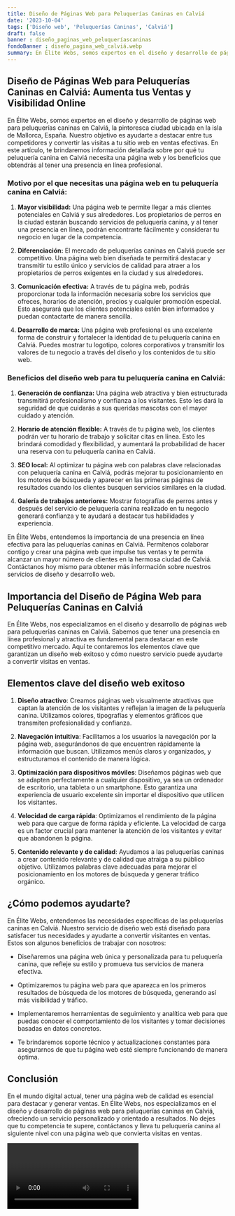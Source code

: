 ```yaml
---
title: Diseño de Páginas Web para Peluquerías Caninas en Calviá
date: '2023-10-04'
tags: ['Diseño web', 'Peluquerías Caninas', 'Calviá']
draft: false
banner : diseño_paginas_web_peluqueríascaninas
fondoBanner : diseño_pagina_web_calviá.webp
summary: En Élite Webs, somos expertos en el diseño y desarrollo de páginas web para peluquerías caninas en Calviá, la pintoresca ciudad ubicada en la isla de Mallorca, España. Nuestro objetivo es ayudarte a destacar entre tus competidores y convertir las visitas a tu sitio web en ventas efectivas. En este artículo, te brindaremos información detallada sobre por qué tu peluquería canina en Calviá necesita una página web y los beneficios que obtendrás al tener una presencia en línea profesional.
---
```


## Diseño de Páginas Web para Peluquerías Caninas en Calviá: Aumenta tus Ventas y Visibilidad Online

En Élite Webs, somos expertos en el diseño y desarrollo de páginas web para peluquerías caninas en Calviá, la pintoresca ciudad ubicada en la isla de Mallorca, España. Nuestro objetivo es ayudarte a destacar entre tus competidores y convertir las visitas a tu sitio web en ventas efectivas. En este artículo, te brindaremos información detallada sobre por qué tu peluquería canina en Calviá necesita una página web y los beneficios que obtendrás al tener una presencia en línea profesional.

### Motivo por el que necesitas una página web en tu peluquería canina en Calviá:

1. **Mayor visibilidad:** Una página web te permite llegar a más clientes potenciales en Calviá y sus alrededores. Los propietarios de perros en la ciudad estarán buscando servicios de peluquería canina, y al tener una presencia en línea, podrán encontrarte fácilmente y considerar tu negocio en lugar de la competencia.

2. **Diferenciación:** El mercado de peluquerías caninas en Calviá puede ser competitivo. Una página web bien diseñada te permitirá destacar y transmitir tu estilo único y servicios de calidad para atraer a los propietarios de perros exigentes en la ciudad y sus alrededores.

3. **Comunicación efectiva:** A través de tu página web, podrás proporcionar toda la información necesaria sobre los servicios que ofreces, horarios de atención, precios y cualquier promoción especial. Esto asegurará que los clientes potenciales estén bien informados y puedan contactarte de manera sencilla.

4. **Desarrollo de marca:** Una página web profesional es una excelente forma de construir y fortalecer la identidad de tu peluquería canina en Calviá. Puedes mostrar tu logotipo, colores corporativos y transmitir los valores de tu negocio a través del diseño y los contenidos de tu sitio web.

### Beneficios del diseño web para tu peluquería canina en Calviá:

1. **Generación de confianza:** Una página web atractiva y bien estructurada transmitirá profesionalismo y confianza a los visitantes. Esto les dará la seguridad de que cuidarás a sus queridas mascotas con el mayor cuidado y atención.

2. **Horario de atención flexible:** A través de tu página web, los clientes podrán ver tu horario de trabajo y solicitar citas en línea. Esto les brindará comodidad y flexibilidad, y aumentará la probabilidad de hacer una reserva con tu peluquería canina en Calviá.

3. **SEO local:** Al optimizar tu página web con palabras clave relacionadas con peluquería canina en Calviá, podrás mejorar tu posicionamiento en los motores de búsqueda y aparecer en las primeras páginas de resultados cuando los clientes busquen servicios similares en la ciudad.

4. **Galería de trabajos anteriores:** Mostrar fotografías de perros antes y después del servicio de peluquería canina realizado en tu negocio generará confianza y te ayudará a destacar tus habilidades y experiencia.

En Élite Webs, entendemos la importancia de una presencia en línea efectiva para las peluquerías caninas en Calviá. Permítenos colaborar contigo y crear una página web que impulse tus ventas y te permita alcanzar un mayor número de clientes en la hermosa ciudad de Calviá. Contáctanos hoy mismo para obtener más información sobre nuestros servicios de diseño y desarrollo web.

<GifSeo />

<Cta />

## Importancia del Diseño de Página Web para Peluquerías Caninas en Calviá

En Élite Webs, nos especializamos en el diseño y desarrollo de páginas web para peluquerías caninas en Calviá. Sabemos que tener una presencia en línea profesional y atractiva es fundamental para destacar en este competitivo mercado. Aquí te contaremos los elementos clave que garantizan un diseño web exitoso y cómo nuestro servicio puede ayudarte a convertir visitas en ventas.

## Elementos clave del diseño web exitoso

1. **Diseño atractivo**: Creamos páginas web visualmente atractivas que captan la atención de los visitantes y reflejan la imagen de la peluquería canina. Utilizamos colores, tipografías y elementos gráficos que transmiten profesionalidad y confianza.

2. **Navegación intuitiva**: Facilitamos a los usuarios la navegación por la página web, asegurándonos de que encuentren rápidamente la información que buscan. Utilizamos menús claros y organizados, y estructuramos el contenido de manera lógica.

3. **Optimización para dispositivos móviles**: Diseñamos páginas web que se adapten perfectamente a cualquier dispositivo, ya sea un ordenador de escritorio, una tableta o un smartphone. Esto garantiza una experiencia de usuario excelente sin importar el dispositivo que utilicen los visitantes.

4. **Velocidad de carga rápida**: Optimizamos el rendimiento de la página web para que cargue de forma rápida y eficiente. La velocidad de carga es un factor crucial para mantener la atención de los visitantes y evitar que abandonen la página.

5. **Contenido relevante y de calidad**: Ayudamos a las peluquerías caninas a crear contenido relevante y de calidad que atraiga a su público objetivo. Utilizamos palabras clave adecuadas para mejorar el posicionamiento en los motores de búsqueda y generar tráfico orgánico.

## ¿Cómo podemos ayudarte?

En Élite Webs, entendemos las necesidades específicas de las peluquerías caninas en Calviá. Nuestro servicio de diseño web está diseñado para satisfacer tus necesidades y ayudarte a convertir visitantes en ventas. Estos son algunos beneficios de trabajar con nosotros:

- Diseñaremos una página web única y personalizada para tu peluquería canina, que refleje su estilo y promueva tus servicios de manera efectiva.

- Optimizaremos tu página web para que aparezca en los primeros resultados de búsqueda de los motores de búsqueda, generando así más visibilidad y tráfico.

- Implementaremos herramientas de seguimiento y analítica web para que puedas conocer el comportamiento de los visitantes y tomar decisiones basadas en datos concretos.

- Te brindaremos soporte técnico y actualizaciones constantes para asegurarnos de que tu página web esté siempre funcionando de manera óptima.

## Conclusión

En el mundo digital actual, tener una página web de calidad es esencial para destacar y generar ventas. En Élite Webs, nos especializamos en el diseño y desarrollo de páginas web para peluquerías caninas en Calviá, ofreciendo un servicio personalizado y orientado a resultados. No dejes que tu competencia te supere, contáctanos y lleva tu peluquería canina al siguiente nivel con una página web que convierta visitas en ventas.

<Video />

<CtaBot job='Peluquerías Caninas' city='Calviá'/>

<Gmaps query='Calviá+españa+maps' />